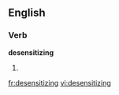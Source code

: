 
==English==

===Verb===
'''desensitizing'''

# {{present participle of|[[desensitize]]}}

[[fr:desensitizing]]
[[vi:desensitizing]]